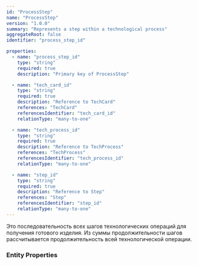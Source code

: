 ```yaml
---
id: "ProcessStep"
name: "ProcessStep"
version: "1.0.0"
summary: "Represents a step within a technological process"
aggregateRoot: false
identifier: "process_step_id"

properties:
  - name: "process_step_id"
    type: "string"
    required: true
    description: "Primary key of ProcessStep"

  - name: "tech_card_id"
    type: "string"
    required: true
    description: "Reference to TechCard"
    references: "TechCard"
    referencesIdentifier: "tech_card_id"
    relationType: "many-to-one"

  - name: "tech_process_id"
    type: "string"
    required: true
    description: "Reference to TechProcess"
    references: "TechProcess"
    referencesIdentifier: "tech_process_id"
    relationType: "many-to-one"

  - name: "step_id"
    type: "string"
    required: true
    description: "Reference to Step"
    references: "Step"
    referencesIdentifier: "step_id"
    relationType: "many-to-one"
---
```


Это последовательность всех шагов технологических операций для получения готового изделия. Из суммы продолжительности шагов рассчитывается продолжительность всей технологической операции.

### Entity Properties
<EntityPropertiesTable />

